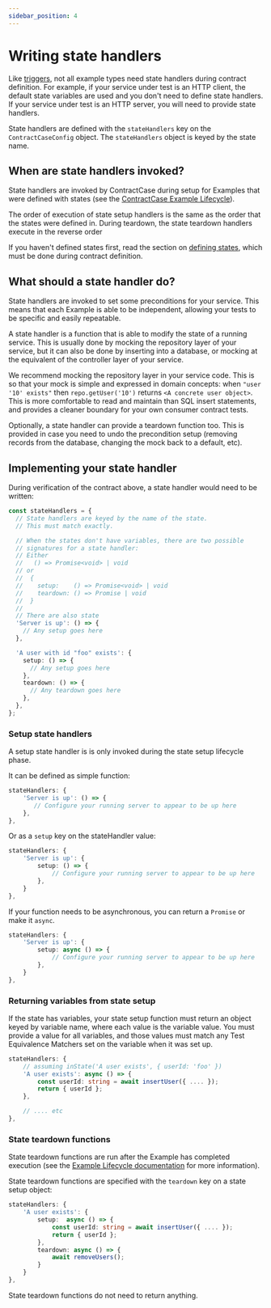 ```yaml
---
sidebar_position: 4
---
```




# Writing state handlers

Like [triggers](./triggers), not all example types need state handlers during
contract definition. For example, if your service under test is an HTTP client, the
default state variables are used and you don't need to define state handlers. If
your service under test is an HTTP server, you will need to provide state handlers.

State handlers are defined with the `stateHandlers` key on the `ContractCaseConfig` object. The `stateHandlers` object is keyed by the state name.

## When are state handlers invoked?

State handlers are invoked by ContractCase during setup for Examples that were defined
with states (see the [ContractCase Example Lifecycle](/docs/defining-contracts/lifecycle)).

The order of execution of state setup handlers is the same as the order that the states
were defined in. During teardown, the state teardown handlers execute in the reverse order

<Tabs groupId="language">
  <TabItem value="js" label="Typescript">
    <OrderJs />
  </TabItem>
  <TabItem value="java" label="Java">
   <OrderJava />
  </TabItem>
</Tabs>

If you haven't defined states first, read the section on [defining
states](/docs/defining-contracts/state-definitions), which must be done during contract definition.

## What should a state handler do?

State handlers are invoked to set some preconditions for your service. This
means that each Example is able to be independent, allowing your tests to be
specific and easily repeatable.

A state handler is a function that is able to modify the state of a
running service. This is usually done by mocking the repository layer of your
service, but it can also be done by inserting into a database, or mocking at the
equivalent of the controller layer of your service.

We recommend mocking the repository layer in your service code. This is so that
your mock is simple and expressed in domain concepts: when `"user '10' exists"`
then `repo.getUser('10')` returns `<A concrete user object>`. This is more
comfortable to read and maintain than SQL insert statements, and provides a
cleaner boundary for your own consumer contract tests.

Optionally, a state handler can provide a teardown function too. This is
provided in case you need to undo the precondition setup (removing records from
the database, changing the mock back to a default, etc).

## Implementing your state handler

During verification of the contract above, a state handler would need to be written:

```ts
const stateHandlers = {
  // State handlers are keyed by the name of the state.
  // This must match exactly.

  // When the states don't have variables, there are two possible
  // signatures for a state handler:
  // Either
  //   () => Promise<void> | void
  // or
  //  {
  //    setup:    () => Promise<void> | void
  //    teardown: () => Promise | void
  //  }
  //
  // There are also state
  'Server is up': () => {
    // Any setup goes here
  },

  'A user with id "foo" exists': {
    setup: () => {
      // Any setup goes here
    },
    teardown: () => {
      // Any teardown goes here
    },
  },
};
```

### Setup state handlers

A setup state handler is is only invoked during the state setup lifecycle phase.

It can be defined as simple function:

```ts
stateHandlers: {
    'Server is up': () => {
       // Configure your running server to appear to be up here
    },
},
```

Or as a `setup` key on the stateHandler value:

```ts
stateHandlers: {
    'Server is up': {
        setup: () => {
            // Configure your running server to appear to be up here
        },
    }
},
```

If your function needs to be asynchronous, you can return a `Promise` or make it `async`.

```ts
stateHandlers: {
    'Server is up': {
        setup: async () => {
            // Configure your running server to appear to be up here
        },
    }
},
```

### Returning variables from state setup

If the state has variables, your state setup function must return an object keyed by variable name,
where each value is the variable value. You must provide a value for all
variables, and those values must match any Test Equivalence Matchers set on the
variable when it was set up.

```ts
stateHandlers: {
    // assuming inState('A user exists', { userId: 'foo' })
    'A user exists': async () => {
        const userId: string = await insertUser({ .... });
        return { userId };
    },

    // .... etc
},
```

### State teardown functions

State teardown functions are run after the Example has completed execution (see
the [Example Lifecycle documentation](/docs/defining-contracts/lifecycle) for
more information).

State teardown functions are specified with the `teardown` key on a state setup object:

```ts
stateHandlers: {
    'A user exists': {
        setup:  async () => {
            const userId: string = await insertUser({ .... });
            return { userId };
        },
        teardown: async () => {
            await removeUsers();
        }
    }
},
```

State teardown functions do not need to return anything.
